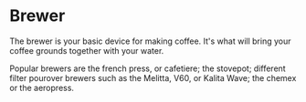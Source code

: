 
# Brewer

The brewer is your basic device for making coffee. It's what will bring your coffee grounds together with your water.

Popular brewers are the french press, or cafetiere; the stovepot; different filter pourover brewers such as the Melitta, V60, or Kalita Wave; the chemex or the aeropress.
